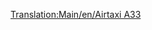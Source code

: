 [[Translation:Main/en/Airtaxi A33]]
{{Template:Avion/Fr
|Nom=Airtaxi A33
|Image=[[File:en/AirbusA330.png|Airtaxi A33]]
|Coût=53 320 (106 640)
|Vitesse=947 km/h (592 MPH)
|Entretien=5 906 (11 812)
|Conception=1993
|Vie=24
|Capacité=220 passagers & 20 sacs de courrier
|Description=Un avion de ligne standard, préférant les grands aéroports.
|Réalité=[http://www.wikipedia.org/wiki/fr:Airbus A330 Airbus A330]
}}